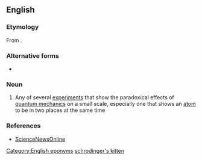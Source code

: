==English==

===Etymology===
From {{m|en|Schrödinger's cat}}.

===Alternative forms===
* {{alter|en|Schrödinger kitten|Schrodinger's kitten|Schrodinger kitten|Schroedinger's kitten|Schroedinger kitten}}

===Noun===
{{en-noun|head=[[Schrödinger]]'s [[kitten]]}}

# {{lb|en|informal|physics}} Any of several [[experiment]]s that show the paradoxical effects of [[quantum mechanics]] on a small scale, especially one that shows an [[atom]] to be in two places at the same time

===References===
* [https://web.archive.org/web/20070512223856/http://www.sciencenews.org/pages/sn_arch/5_25_96/fob1.htm ScienceNewsOnline]

[[Category:English eponyms]]
[[Category:English terms spelled with Ö|schrodinger's kitten]]